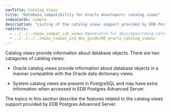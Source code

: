 ```yaml
---
navTitle: Catalog Views
title: "Database compatibility for Oracle developers: catalog views"
indexCards: simple
description: "Listing of the catalog views support provided by EDB Postgres Advanced Server"
redirects:
  - ../../../epas_compat_cat_views #generated for docs/epas/reorg-role-use-case-mode
  - ../../../../epas_compat_ora_dev_guide/08_oracle_catalog_views/
---
```


Catalog views provide information about database objects. There are two catagories of catalog views:

- Oracle catalog views provide information about database objects in a manner compatible with the Oracle data dictionary views.

- System catalog views are present in PostgreSQL and may have extra information when accessed in EDB Postgres Advanced Server.

The topics in this section describe the features related to the catalog views support provided by EDB Postgres Advanced Server.